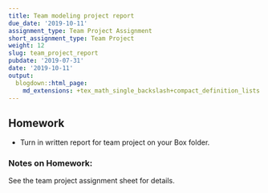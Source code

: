 ```yaml
---
title: Team modeling project report
due_date: '2019-10-11'
assignment_type: Team Project Assignment
short_assignment_type: Team Project
weight: 12
slug: team_project_report
pubdate: '2019-07-31'
date: '2019-10-11'
output:
  blogdown::html_page:
    md_extensions: +tex_math_single_backslash+compact_definition_lists
---
```

## Homework

* Turn in written report for team project on your Box folder.

### Notes on Homework:

See the team project assignment sheet for details.